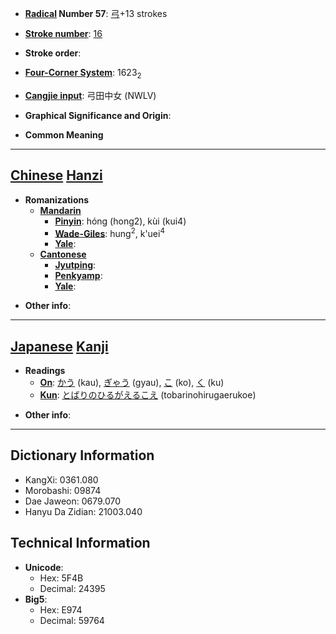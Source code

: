 * '''[[Wiktionary:Chinese radical index| Radical]] Number 57''': [[Wiktionary:Chinese radical index 弓|弓]]+13 strokes

* '''[[Wiktionary:Chinese total strokes index|Stroke number]]''': [[Wiktionary:Chinese total strokes index 16|16]]

* '''Stroke order''': 

* '''[[Wiktionary:Chinese four corner index|Four-Corner System]]''': 1623<sub>2</sub>

* '''[[Wiktionary:Chinese Cangjie index|Cangjie input]]''': 弓田中女 (NWLV)

* '''Graphical Significance and Origin''': 

* '''Common Meaning'''

----

== [[Chinese]] [[Hanzi]] ==

* '''Romanizations'''
** '''[[Mandarin]]'''
*** '''[[Pinyin]]''': hóng (hong2), kùi (kui4)
*** '''[[Wade-Giles]]''': hung<sup>2</sup>, k'uei<sup>4</sup>
*** '''[[Yale]]''': 
** '''[[Cantonese]]'''
*** '''[[Jyutping]]''':
*** '''[[Penkyamp]]''': 
*** '''[[Yale]]''': 

* '''Other info''': 

----

== [[Japanese]] [[Kanji]] ==

* '''Readings'''
** '''[[On]]''': [[かう]] (kau), [[ぎゃう]] (gyau), [[こ]] (ko), [[く]] (ku)
** '''[[Kun]]''': [[とばりのひるがえるこえ]] (tobarinohirugaerukoe)

* '''Other info''':  

----

== Dictionary Information ==

* KangXi: 0361.080
* Morobashi: 09874
* Dae Jaweon: 0679.070
* Hanyu Da Zidian: 21003.040

== Technical Information ==

* '''Unicode''':
** Hex: 5F4B
** Decimal: 24395
* '''Big5''':
** Hex: E974
** Decimal: 59764